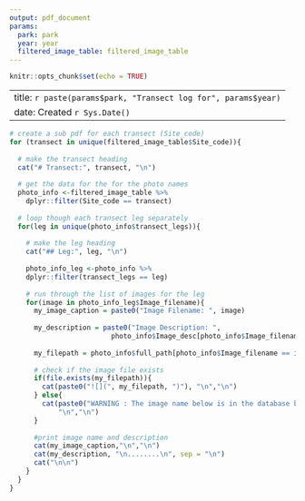 ```yaml
---
output: pdf_document
params:
  park: park
  year: year
  filtered_image_table: filtered_image_table
---
```


```r
knitr::opts_chunk$set(echo = TRUE)
```

---
title: `r paste(params$park, "Transect log for", params$year)  `
date: Created `r Sys.Date() `
---


```r
# create a sub pdf for each transect (Site_code)
for (transect in unique(filtered_image_table$Site_code)){
  
  # make the transect heading
  cat("# Transect:", transect, "\n")
  
  # get the data for the for the photo names
  photo_info <-filtered_image_table %>% 
    dplyr::filter(Site_code == transect)
  
  # loop though each transect leg separately
  for(leg in unique(photo_info$transect_legs)){
    
    # make the leg heading
    cat("## Leg:", leg, "\n")
    
    photo_info_leg <-photo_info %>% 
    dplyr::filter(transect_legs == leg)
    
    # run through the list of images for the leg
    for(image in photo_info_leg$Image_filename){
      my_image_caption = paste0("Image Filename: ", image)
                         
      my_description = paste0("Image Description: ",
                         photo_info$Image_desc[photo_info$Image_filename == image] )
      
      my_filepath = photo_info$full_path[photo_info$Image_filename == image]
      
      # check if the image file exists
      if(file.exists(my_filepath)){
        cat(paste0("![](", my_filepath, ")"), "\n","\n")
      } else{
        cat(paste0("WARNING : The image name below is in the database but does not exist in the image folder"),
            "\n","\n")
      }
      
      #print image name and description       
      cat(my_image_caption,"\n","\n")       
      cat(my_description, "\n........\n", sep = "\n")
      cat("\n\n")
    }
  }
}


```

